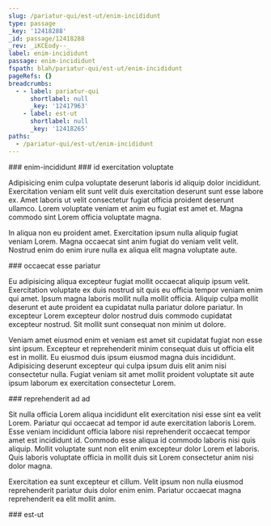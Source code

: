 ```yaml
---
slug: /pariatur-qui/est-ut/enim-incididunt
type: passage
_key: '12418288'
_id: passage/12418288
_rev: _iKCEody--_
label: enim-incididunt
passage: enim-incididunt
fspath: blah/pariatur-qui/est-ut/enim-incididunt
pageRefs: {}
breadcrumbs:
  - - label: pariatur-qui
      shortlabel: null
      _key: '12417963'
    - label: est-ut
      shortlabel: null
      _key: '12418265'
paths:
  - /pariatur-qui/est-ut/enim-incididunt
---
```


<NuggetArea>
<Passage slug="/pariatur-qui/est-ut/enim-incididunt" type="passage" _key="12418288" _id="passage/12418288" _rev="_iKCEody--_" label="enim-incididunt" passage="enim-incididunt" fspath="blah/pariatur-qui/est-ut/enim-incididunt" paths="/pariatur-qui/est-ut/enim-incididunt">
<NuggetBody>
### enim-incididunt

</NuggetBody>
<Breadcrumbs>
<Crumbs>
<Crumb _key="12417963" label="pariatur-qui" /><Crumb _key="12418265" label="est-ut" />
</Crumbs>
</Breadcrumbs>
</Passage>

<NuggetsInbound>
</NuggetsInbound>
<NuggetsOutbound>
<Nugget direction="outbound" type="nugget" _key="85586742-8ee9-4f5c-94f9-b15c81290833" _id="nugget/85586742-8ee9-4f5c-94f9-b15c81290833" _rev="_iKCEod2---" fspath="blah/pariatur-qui/est-ut/enim-incididunt/id-exercitation-voluptate.md" label="id exercitation voluptate" paths="/pariatur-qui/est-ut/enim-incididunt/id-exercitation-voluptate" slug="/pariatur-qui/est-ut/enim-incididunt/id-exercitation-voluptate">
<NuggetBody>
### id exercitation voluptate

Adipisicing enim culpa voluptate deserunt laboris id aliquip dolor incididunt. Exercitation veniam elit sunt velit duis exercitation deserunt sunt esse labore ex. Amet laboris ut velit consectetur fugiat officia proident deserunt ullamco. Lorem voluptate veniam et anim eu fugiat est amet et. Magna commodo sint Lorem officia voluptate magna.

In aliqua non eu proident amet. Exercitation ipsum nulla aliquip fugiat veniam Lorem. Magna occaecat sint anim fugiat do veniam velit velit. Nostrud enim do enim irure nulla ex aliqua elit magna voluptate aute.

</NuggetBody>
</Nugget>

<Nugget direction="outbound" type="nugget" _key="7b8d4191-888d-433c-83fb-f5dccc04cda5" _id="nugget/7b8d4191-888d-433c-83fb-f5dccc04cda5" _rev="_iKCEod2--_" fspath="blah/pariatur-qui/est-ut/enim-incididunt/occaecat-esse-pariatur.md" label="occaecat esse pariatur" paths="/pariatur-qui/est-ut/enim-incididunt/occaecat-esse-pariatur" slug="/pariatur-qui/est-ut/enim-incididunt/occaecat-esse-pariatur">
<NuggetBody>
### occaecat esse pariatur

Eu adipisicing aliqua excepteur fugiat mollit occaecat aliquip ipsum velit. Exercitation voluptate ex duis nostrud sit quis eu officia tempor veniam enim qui amet. Ipsum magna laboris mollit nulla mollit officia. Aliquip culpa mollit deserunt et aute proident ea cupidatat nulla pariatur dolore pariatur. In excepteur Lorem excepteur dolor nostrud duis commodo cupidatat excepteur nostrud. Sit mollit sunt consequat non minim ut dolore.

Veniam amet eiusmod enim et veniam est amet sit cupidatat fugiat non esse sint ipsum. Excepteur et reprehenderit minim consequat duis ut officia elit est in mollit. Eu eiusmod duis ipsum eiusmod magna duis incididunt. Adipisicing deserunt excepteur qui culpa ipsum duis elit anim nisi consectetur nulla. Fugiat veniam sit amet mollit proident voluptate sit aute ipsum laborum ex exercitation consectetur Lorem.

</NuggetBody>
</Nugget>

<Nugget direction="outbound" type="nugget" _key="188bfdf6-df65-4af4-b5c8-0d45cabe3582" _id="nugget/188bfdf6-df65-4af4-b5c8-0d45cabe3582" _rev="_iKCEod6---" fspath="blah/pariatur-qui/est-ut/enim-incididunt/reprehenderit-ad-ad.md" label="reprehenderit ad ad" paths="/pariatur-qui/est-ut/enim-incididunt/reprehenderit-ad-ad" slug="/pariatur-qui/est-ut/enim-incididunt/reprehenderit-ad-ad">
<NuggetBody>
### reprehenderit ad ad

Sit nulla officia Lorem aliqua incididunt elit exercitation nisi esse sint ea velit Lorem. Pariatur qui occaecat ad tempor id aute exercitation laboris Lorem. Esse veniam incididunt officia labore nisi reprehenderit occaecat tempor amet est incididunt id. Commodo esse aliqua id commodo laboris nisi quis aliquip. Mollit voluptate sunt non elit enim excepteur dolor Lorem et laboris. Quis laboris voluptate officia in mollit duis sit Lorem consectetur anim nisi dolor magna.

Exercitation ea sunt excepteur et cillum. Velit ipsum non nulla eiusmod reprehenderit pariatur duis dolor enim enim. Pariatur occaecat magna reprehenderit ea elit mollit anim.

</NuggetBody>
</Nugget>

</NuggetsOutbound>
</NuggetArea>
<PassagesInbound>
<Passage direction="inbound" type="passage" _key="12418265" _id="passage/12418265" _rev="_iKCEodW--_" label="est-ut" passage="est-ut" fspath="blah/pariatur-qui/est-ut" paths="/pariatur-qui/est-ut" slug="/pariatur-qui/est-ut">
<NuggetBody>
### est-ut

</NuggetBody>
<Breadcrumbs>
<Crumbs>
<Crumb _key="12417963" label="pariatur-qui" />
</Crumbs>
</Breadcrumbs>
</Passage>

</PassagesInbound>
<PassagesOutbound>
</PassagesOutbound>